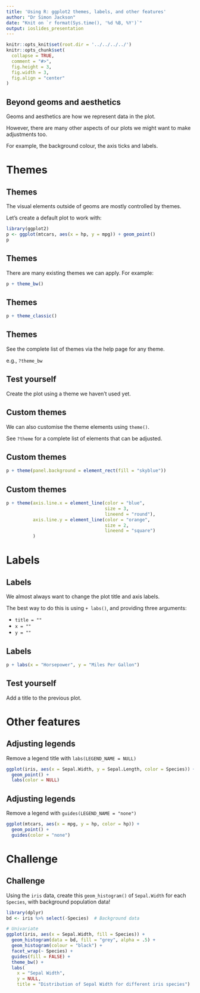 ```yaml
---
title: 'Using R: ggplot2 themes, labels, and other features'
author: "Dr Simon Jackson"
date: "Knit on `r format(Sys.time(), '%d %B, %Y')`"
output: ioslides_presentation
---
```


```r
knitr::opts_knit$set(root.dir = '../../../../')
knitr::opts_chunk$set(
  collapse = TRUE,
  comment = "#>",
  fig.height = 3,
  fig.width = 3,
  fig.align = "center"
)
```

## Beyond geoms and aesthetics

Geoms and aesthetics are how we represent data in the plot.

However, there are many other aspects of our plots we might want to make adjustments too.

For example, the background colour, the axis ticks and labels.

# Themes

## Themes

The visual elements outside of geoms are mostly controlled by themes.

Let's create a default plot to work with:

```r
library(ggplot2)
p <- ggplot(mtcars, aes(x = hp, y = mpg)) + geom_point()
p
```

## Themes

There are many existing themes we can apply. For example:

```r
p + theme_bw()
```

## Themes

```r
p + theme_classic()
```

## Themes

See the complete list of themes via the help page for any theme.

e.g., `?theme_bw`

## Test yourself

Create the plot using a theme we haven't used yet.

## Custom themes

We can also customise the theme elements using `theme()`.

See `?theme` for a complete list of elements that can be adjusted.

## Custom themes

```r
p + theme(panel.background = element_rect(fill = "skyblue"))
```

## Custom themes

```r
p + theme(axis.line.x = element_line(color = "blue",
                                     size = 3,
                                     lineend = "round"),
          axis.line.y = element_line(color = "orange",
                                     size = 2,
                                     lineend = "square")
          )
```

# Labels

## Labels

We almost always want to change the plot title and axis labels.

The best way to do this is using `+ labs()`, and providing three arguments:

- `title = ""`
- `x = ""`
- `y = ""`

## Labels

```r
p + labs(x = "Horsepower", y = "Miles Per Gallon")
```

## Test yourself

Add a title to the previous plot.

# Other features

## Adjusting legends

Remove a legend title with `labs(LEGEND_NAME = NULL)`

```r
ggplot(iris, aes(x = Sepal.Width, y = Sepal.Length, color = Species)) +
  geom_point() +
  labs(color = NULL)
```

## Adjusting legends

Remove a legend with `guides(LEGEND_NAME = "none")`

```r
ggplot(mtcars, aes(x = mpg, y = hp, color = hp)) +
  geom_point() +
  guides(color = "none")
```

# Challenge

## Challenge

Using the `iris` data, create this `geom_histogram()` of `Sepal.Width` for each `Species`, with background population data!

```r
library(dplyr)
bd <- iris %>% select(-Species)  # Background data

# Univariate
ggplot(iris, aes(x = Sepal.Width, fill = Species)) +
  geom_histogram(data = bd, fill = "grey", alpha = .5) +
  geom_histogram(colour = "black") +
  facet_wrap(~ Species) +
  guides(fill = FALSE) +
  theme_bw() +
  labs(
    x = "Sepal Width",
    y = NULL,
    title = "Distribution of Sepal Width for different iris species")
```
